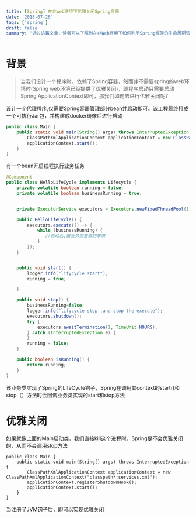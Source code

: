 ```yaml
---
title: [Spring] 在非web环境下优雅关闭Spring容器
date: '2018-07-26'
tags: ['spring']
draft: false
summary: '通过这篇文章，读者可以了解到在非Web环境下如何利用Spring框架的生命周期管理功能来实现应用程序的优雅关闭.'
---
```


# 背景

> 当我们设计一个程序时，依赖了Spring容器，然而并不需要spring的web环境时(Spring web环境已经提供了优雅关闭)，即程序启动只需要启动Spring ApplicationContext即可，那我们如何去进行优雅关闭呢?

设计一个代理程序,仅需要Spring容器管理部分bean并启动即可。该工程最终打成一个可执行Jar包，并构建成docker镜像后进行启动

```java
public class Main {
    public static void main(String[] args) throws InterruptedException {
        ClassPathXmlApplicationContext applicationContext = new ClassPathXmlApplicationContext("classpath*:services.xml");
        applicationContext.start();
    }
}
```

有一个bean开启线程执行业务任务

```java
@Component
public class HelloLifeCycle implements Lifecycle {
    private volatile boolean running = false;
    private volatile boolean businessRunning = true;


    private ExecutorService executors = Executors.newFixedThreadPool(1);

    public HelloLifeCycle() {
        executors.execute(() -> {
            while (businessRunning) {
               //启动后,做业务需要做的事情
            }
        });
    }


    public void start() {
        logger.info("lifycycle start");
        running = true;

    }

    public void stop() {
        businessRunning=false;
        logger.info("lifycycle stop ,and stop the execute");
        executors.shutdown();
        try {
            executors.awaitTermination(1, TimeUnit.HOURS);
        } catch (InterruptedException e) {
        }
        running = false;
    }

    public boolean isRunning() {
        return running;
    }
}
```

该业务类实现了Spring的LifeCycle钩子，Spring在调用其context的start()和stop（）方法时会回调业务类实现的start和stop方法

# 优雅关闭

如果就像上面的Main启动类，我们直接kill这个进程时，Spring是不会优雅关闭的，从而不会调用stop方法

```
public class Main {
    public static void main(String[] args) throws InterruptedException {
        ClassPathXmlApplicationContext applicationContext = new ClassPathXmlApplicationContext("classpath*:services.xml");
        applicationContext.registerShutdownHook();
        applicationContext.start();
    }
}
```

当注册了JVM钩子后，即可以实现优雅关闭
